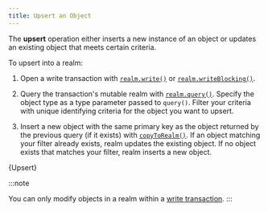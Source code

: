 ```yaml
---
title: Upsert an Object
---
```



The **upsert** operation either inserts a new instance of an object or
updates an existing object that meets certain criteria.

To upsert into a realm:

1. Open a write transaction with [`realm.write()`](https://docs.mongodb.com/realm-sdks/kotlin/latest/library-base/-realm%20-kotlin%20-multiplatform%20-s-d-k/io.realm/-realm/write.html)
   or [`realm.writeBlocking()`](https://docs.mongodb.com/realm-sdks/kotlin/latest/library-base/-realm%20-kotlin%20-multiplatform%20-s-d-k/io.realm/-realm/write-blocking.html).

1. Query the transaction's mutable realm with [`realm.query()`](https://docs.mongodb.com/realm-sdks/kotlin/latest/library-base/-realm%20-kotlin%20-multiplatform%20-s-d-k/io.realm.query/-realm-query/query.html).
   Specify the object type as a type parameter passed to `query()`.
   Filter your criteria with unique identifying criteria for the
   object you want to upsert.

1. Insert a new object with the same primary key as the object returned
   by the previous query (if it exists) with [`copyToRealm()`](https://docs.mongodb.com/realm-sdks/kotlin/latest/library-base/-realm%20-kotlin%20-multiplatform%20-s-d-k/io.realm/-mutable-realm/copy-to-realm.html).
   If an object matching your filter already exists, realm updates the
   existing object. If no object exists that matches your filter, realm
   inserts a new object.

<CodeBlock language="kotlin">{Upsert}</CodeBlock>

:::note

You can only modify objects in a realm within a
[write transaction](/sdk/kotlin/realm-database/write-transactions).
:::
